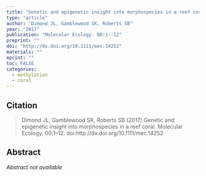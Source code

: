 ```yaml
---
title: "Genetic and epigenetic insight into morphospecies in a reef coral"
type: "article"
author: "Dimond JL, Gamblewood SK, Roberts SB"
year: "2017"
publication: "Molecular Ecology. 00:1--12"
preprint: ""
doi: "http://dx.doi.org/10.1111/mec.14252"
materials: ""
eprint: ""
toc: FALSE
categories:
  - methylation
  - coral
---
```


## Citation

> Dimond JL, Gamblewood SK, Roberts SB (2017) Genetic and epigenetic insight into morphospecies in a reef coral. Molecular Ecology. 00:1--12. doi:http://dx.doi.org/10.1111/mec.14252

## Abstract

*Abstract not available*
